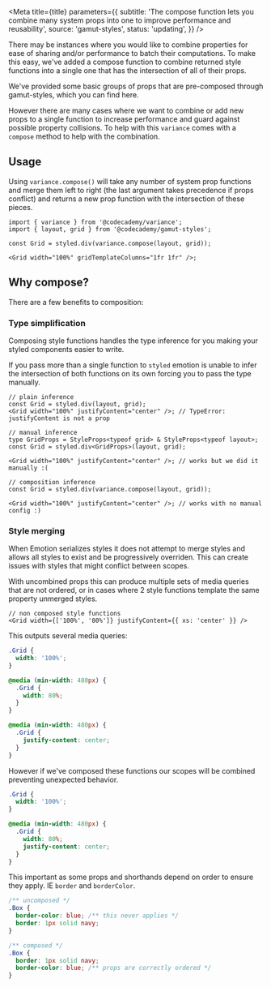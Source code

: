 

<Meta
  title={title}
  parameters={{
    subtitle:
      'The compose function lets you combine many system props into one to improve performance and reusability',
    source: 'gamut-styles',
    status: 'updating',
  }}
/>

There may be instances where you would like to combine properties for ease of sharing and/or performance to batch their computations. To make this easy, we've added a compose function to combine returned style functions into a single one that has the intersection of all of their props.

We've provided some basic groups of props that are pre-composed through gamut-styles, which you can find <LinkTo id="foundations-system-props--page">here</LinkTo>.

However there are many cases where we want to combine or add new props to a single function to increase performance and guard against possible property collisions. To help with this `variance` comes with a `compose` method to help with the combination.

## Usage

Using `variance.compose()` will take any number of system prop functions and merge them left to right (the last argument takes precedence if props conflict) and returns a new prop function with the intersection of these pieces.

```tsx
import { variance } from '@codecademy/variance';
import { layout, grid } from '@codecademy/gamut-styles';

const Grid = styled.div(variance.compose(layout, grid));

<Grid width="100%" gridTemplateColumns="1fr 1fr" />;
```

## Why compose?

There are a few benefits to composition:

### Type simplification

Composing style functions handles the type inference for you making your styled components easier to write.

If you pass more than a single function to `styled` emotion is unable to infer the intersection of both functions on its own forcing you to pass the type manually.

```tsx
// plain inference
const Grid = styled.div(layout, grid);
<Grid width="100%" justifyContent="center" />; // TypeError: justifyContent is not a prop

// manual inference
type GridProps = StyleProps<typeof grid> & StyleProps<typeof layout>;
const Grid = styled.div<GridProps>(layout, grid);

<Grid width="100%" justifyContent="center" />; // works but we did it manually :(

// composition inference
const Grid = styled.div(variance.compose(layout, grid));

<Grid width="100%" justifyContent="center" />; // works with no manual config :)
```

### Style merging

When Emotion serializes styles it does not attempt to merge styles and allows all styles to exist and be progressively overriden. This can create issues with styles that might conflict between scopes.

With uncombined props this can produce multiple sets of media queries that are not ordered, or in cases where 2 style functions template the same property unmerged styles.

```tsx
// non composed style functions
<Grid width={['100%', '80%']} justifyContent={{ xs: 'center' }} />
```

This outputs several media queries:

```css
.Grid {
  width: '100%';
}

@media (min-width: 480px) {
  .Grid {
    width: 80%;
  }
}

@media (min-width: 480px) {
  .Grid {
    justify-content: center;
  }
}
```

However if we've composed these functions our scopes will be combined preventing unexpected behavior.

```css
.Grid {
  width: '100%';
}

@media (min-width: 480px) {
  .Grid {
    width: 80%;
    justify-content: center;
  }
}
```

This important as some props and shorthands depend on order to ensure they apply. IE `border` and `borderColor`.

```css
/** uncomposed */
.Box {
  border-color: blue; /** this never applies */
  border: 1px solid navy;
}

/** composed */
.Box {
  border: 1px solid navy;
  border-color: blue; /** props are correctly ordered */
}
```
